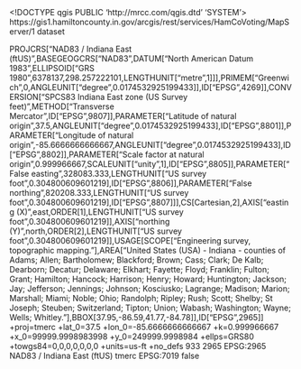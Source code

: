 <!DOCTYPE qgis PUBLIC 'http://mrcc.com/qgis.dtd' 'SYSTEM'>
<qgis version="3.24.0-Tisler">
  <identifier>https://gis1.hamiltoncounty.in.gov/arcgis/rest/services/HamCoVoting/MapServer/1</identifier>
  <parentidentifier></parentidentifier>
  <language></language>
  <type>dataset</type>
  <title>Precincts 2022</title>
  <abstract></abstract>
  <links>
    <link type="WWW:LINK" url="https://gis1.hamiltoncounty.in.gov/arcgis/rest/services/HamCoVoting/MapServer/1" size="" format="" name="Source" description="" mimeType=""/>
  </links>
  <fees></fees>
  <encoding></encoding>
  <crs>
    <spatialrefsys nativeFormat="Wkt">
      <wkt>PROJCRS["NAD83 / Indiana East (ftUS)",BASEGEOGCRS["NAD83",DATUM["North American Datum 1983",ELLIPSOID["GRS 1980",6378137,298.257222101,LENGTHUNIT["metre",1]]],PRIMEM["Greenwich",0,ANGLEUNIT["degree",0.0174532925199433]],ID["EPSG",4269]],CONVERSION["SPCS83 Indiana East zone (US Survey feet)",METHOD["Transverse Mercator",ID["EPSG",9807]],PARAMETER["Latitude of natural origin",37.5,ANGLEUNIT["degree",0.0174532925199433],ID["EPSG",8801]],PARAMETER["Longitude of natural origin",-85.6666666666667,ANGLEUNIT["degree",0.0174532925199433],ID["EPSG",8802]],PARAMETER["Scale factor at natural origin",0.999966667,SCALEUNIT["unity",1],ID["EPSG",8805]],PARAMETER["False easting",328083.333,LENGTHUNIT["US survey foot",0.304800609601219],ID["EPSG",8806]],PARAMETER["False northing",820208.333,LENGTHUNIT["US survey foot",0.304800609601219],ID["EPSG",8807]]],CS[Cartesian,2],AXIS["easting (X)",east,ORDER[1],LENGTHUNIT["US survey foot",0.304800609601219]],AXIS["northing (Y)",north,ORDER[2],LENGTHUNIT["US survey foot",0.304800609601219]],USAGE[SCOPE["Engineering survey, topographic mapping."],AREA["United States (USA) - Indiana - counties of Adams; Allen; Bartholomew; Blackford; Brown; Cass; Clark; De Kalb; Dearborn; Decatur; Delaware; Elkhart; Fayette; Floyd; Franklin; Fulton; Grant; Hamilton; Hancock; Harrison; Henry; Howard; Huntington; Jackson; Jay; Jefferson; Jennings; Johnson; Kosciusko; Lagrange; Madison; Marion; Marshall; Miami; Noble; Ohio; Randolph; Ripley; Rush; Scott; Shelby; St Joseph; Steuben; Switzerland; Tipton; Union; Wabash; Washington; Wayne; Wells; Whitley."],BBOX[37.95,-86.59,41.77,-84.78]],ID["EPSG",2965]]</wkt>
      <proj4>+proj=tmerc +lat_0=37.5 +lon_0=-85.6666666666667 +k=0.999966667 +x_0=99999.9998983998 +y_0=249999.9998984 +ellps=GRS80 +towgs84=0,0,0,0,0,0,0 +units=us-ft +no_defs</proj4>
      <srsid>933</srsid>
      <srid>2965</srid>
      <authid>EPSG:2965</authid>
      <description>NAD83 / Indiana East (ftUS)</description>
      <projectionacronym>tmerc</projectionacronym>
      <ellipsoidacronym>EPSG:7019</ellipsoidacronym>
      <geographicflag>false</geographicflag>
    </spatialrefsys>
  </crs>
  <extent>
    <spatial maxy="1810513.02987400442361832" dimensions="2" miny="1704275.07010625302791595" crs="EPSG:2965" minz="0" minx="167063.60008416697382927" maxx="273559.28013700246810913" maxz="0"/>
  </extent>
</qgis>

